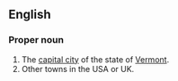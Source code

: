 ==English==
{{wikipedia}}
===Proper noun===
{{en-proper-noun}}

# The [[capital city]] of the state of [[Vermont]].
# Other towns in the USA or UK.